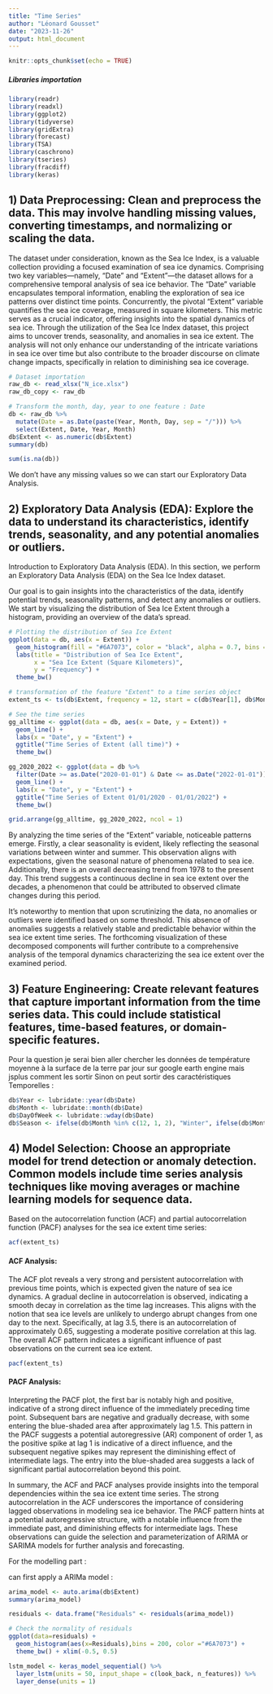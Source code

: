 ```yaml
---
title: "Time Series"
author: "Léonard Gousset"
date: "2023-11-26"
output: html_document
---
```


```r
knitr::opts_chunk$set(echo = TRUE)
```

##### Libraries importation

```r
library(readr)
library(readxl)
library(ggplot2)
library(tidyverse)
library(gridExtra)
library(forecast)
library(TSA)
library(caschrono)
library(tseries)
library(fracdiff)
library(keras)
```

## 1) Data Preprocessing: Clean and preprocess the data. This may involve handling missing values, converting timestamps, and normalizing or scaling the data.

The dataset under consideration, known as the Sea Ice Index, is a valuable collection providing a focused examination of sea ice dynamics. Comprising two key variables—namely, "Date" and "Extent"—the dataset allows for a comprehensive temporal analysis of sea ice behavior. The "Date" variable encapsulates temporal information, enabling the exploration of sea ice patterns over distinct time points. Concurrently, the pivotal "Extent" variable quantifies the sea ice coverage, measured in square kilometers. This metric serves as a crucial indicator, offering insights into the spatial dynamics of sea ice. Through the utilization of the Sea Ice Index dataset, this project aims to uncover trends, seasonality, and anomalies in sea ice extent. The analysis will not only enhance our understanding of the intricate variations in sea ice over time but also contribute to the broader discourse on climate change impacts, specifically in relation to diminishing sea ice coverage. 

```r
# Dataset importation
raw_db <- read_xlsx("N_ice.xlsx")
raw_db_copy <- raw_db
```

```r
# Transform the month, day, year to one feature : Date
db <- raw_db %>% 
  mutate(Date = as.Date(paste(Year, Month, Day, sep = "/"))) %>% 
  select(Extent, Date, Year, Month)
db$Extent <- as.numeric(db$Extent)
summary(db)
```
```r
sum(is.na(db))
```
We don't have any missing values so we can start our Exploratory Data Analysis.

## 2) Exploratory Data Analysis (EDA): Explore the data to understand its characteristics, identify trends, seasonality, and any potential anomalies or outliers.

Introduction to Exploratory Data Analysis (EDA). In this section, we perform an Exploratory Data Analysis (EDA) on the Sea Ice Index dataset. 

Our goal is to gain insights into the characteristics of the data, identify potential trends, seasonality patterns, and detect any anomalies or outliers. We start by visualizing the distribution of Sea Ice Extent through a histogram, providing an overview of the data's spread.


```r

# Plotting the distribution of Sea Ice Extent
ggplot(data = db, aes(x = Extent)) +
  geom_histogram(fill = "#6A7073", color = "black", alpha = 0.7, bins = 50) +
  labs(title = "Distribution of Sea Ice Extent",
       x = "Sea Ice Extent (Square Kilometers)",
       y = "Frequency") +
  theme_bw()
```


```r
# transformation of the feature "Extent" to a time series object
extent_ts <- ts(db$Extent, frequency = 12, start = c(db$Year[1], db$Month[1]))

# See the time series
gg_alltime <- ggplot(data = db, aes(x = Date, y = Extent)) +
  geom_line() +
  labs(x = "Date", y = "Extent") +
  ggtitle("Time Series of Extent (all time)") +
  theme_bw()

gg_2020_2022 <- ggplot(data = db %>%
  filter(Date >= as.Date("2020-01-01") & Date <= as.Date("2022-01-01")), aes(x = Date, y = Extent)) +
  geom_line() +
  labs(x = "Date", y = "Extent") +
  ggtitle("Time Series of Extent 01/01/2020 - 01/01/2022") +
  theme_bw()

grid.arrange(gg_alltime, gg_2020_2022, ncol = 1)
```

By analyzing the time series of the "Extent" variable, noticeable patterns emerge. Firstly, a clear seasonality is evident, likely reflecting the seasonal variations between winter and summer. This observation aligns with expectations, given the seasonal nature of phenomena related to sea ice. Additionally, there is an overall decreasing trend from 1978 to the present day. This trend suggests a continuous decline in sea ice extent over the decades, a phenomenon that could be attributed to observed climate changes during this period.

It's noteworthy to mention that upon scrutinizing the data, no anomalies or outliers were identified based on some threshold. This absence of anomalies suggests a relatively stable and predictable behavior within the sea ice extent time series. The forthcoming visualization of these decomposed components will further contribute to a comprehensive analysis of the temporal dynamics characterizing the sea ice extent over the examined period.


## 3) Feature Engineering: Create relevant features that capture important information from the time series data. This could include statistical features, time-based features, or domain-specific features.


Pour la question je serai bien aller chercher les données de température moyenne à la surface de la terre par jour sur google earth engine mais jsplus comment les sortir
Sinon on peut sortir des caractéristiques Temporelles :
```r
db$Year <- lubridate::year(db$Date)
db$Month <- lubridate::month(db$Date)
db$DayOfWeek <- lubridate::wday(db$Date)
db$Season <- ifelse(db$Month %in% c(12, 1, 2), "Winter", ifelse(db$Month %in% c(3, 4, 5), "Spring", ifelse(db$Month %in% c(6, 7, 8), "Summer", "Fall")))

```


## 4) Model Selection: Choose an appropriate model for trend detection or anomaly detection. Common models include time series analysis techniques like moving averages or machine learning models for sequence data.

Based on the autocorrelation function (ACF) and partial autocorrelation function (PACF) analyses for the sea ice extent time series:

```r
acf(extent_ts)
```
#### ACF Analysis:
The ACF plot reveals a very strong and persistent autocorrelation with previous time points, which is expected given the nature of sea ice dynamics. A gradual decline in autocorrelation is observed, indicating a smooth decay in correlation as the time lag increases. This aligns with the notion that sea ice levels are unlikely to undergo abrupt changes from one day to the next. Specifically, at lag 3.5, there is an autocorrelation of approximately 0.65, suggesting a moderate positive correlation at this lag. The overall ACF pattern indicates a significant influence of past observations on the current sea ice extent.


```r
pacf(extent_ts)
```

#### PACF Analysis:
Interpreting the PACF plot, the first bar is notably high and positive, indicative of a strong direct influence of the immediately preceding time point. Subsequent bars are negative and gradually decrease, with some entering the blue-shaded area after approximately lag 1.5. This pattern in the PACF suggests a potential autoregressive (AR) component of order 1, as the positive spike at lag 1 is indicative of a direct influence, and the subsequent negative spikes may represent the diminishing effect of intermediate lags. The entry into the blue-shaded area suggests a lack of significant partial autocorrelation beyond this point.

In summary, the ACF and PACF analyses provide insights into the temporal dependencies within the sea ice extent time series. The strong autocorrelation in the ACF underscores the importance of considering lagged observations in modeling sea ice behavior. The PACF pattern hints at a potential autoregressive structure, with a notable influence from the immediate past, and diminishing effects for intermediate lags. These observations can guide the selection and parameterization of ARIMA or SARIMA models for further analysis and forecasting.

For the modelling part :

can first apply a ARIMa model :
```r
arima_model <- auto.arima(db$Extent)
summary(arima_model)
```
```r
residuals <- data.frame("Residuals" <- residuals(arima_model))

# Check the normality of residuals
ggplot(data=residuals) +
  geom_histogram(aes(x=Residuals),bins = 200, color ="#6A7073") +
  theme_bw() + xlim(-0.5, 0.5)
```

```r
lstm_model <- keras_model_sequential() %>%
  layer_lstm(units = 50, input_shape = c(look_back, n_features)) %>%
  layer_dense(units = 1)
```

 
 